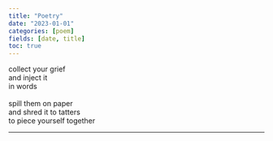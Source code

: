 ```yaml
---
title: "Poetry"
date: "2023-01-01"
categories: [poem]
fields: [date, title]
toc: true
---
```




collect your grief<br>
and inject it<br>
in words<br>
<br>
spill them on paper<br>
and shred it to tatters<br>
to piece yourself together<br>


---
